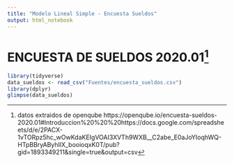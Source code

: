 ```yaml
---
title: "Modelo Lineal Simple - Encuesta Sueldos"
output: html_notebook
---
```


# ENCUESTA DE SUELDOS 2020.01^[datos extraidos de openqube https://openqube.io/encuesta-sueldos-2020.01#Introduccion%20%20%20https://docs.google.com/spreadsheets/d/e/2PACX-1vTORpz5hc_wOwKdaKEIgVOAI3XVTh9WXB__C2abe_E0aJoYIoqhWQ-HTpBBryAByhIlX_booioqxK0T/pub?gid=1893349211&single=true&output=csv] 


```r
library(tidyverse)
data_sueldos <- read_csv("Fuentes/encuesta_sueldos.csv")
library(dplyr)
glimpse(data_sueldos)
```

